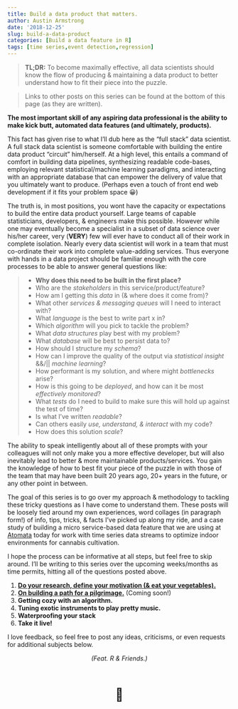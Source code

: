 ```yaml
---
title: Build a data product that matters.
author: Austin Armstrong
date: '2018-12-25'
slug: build-a-data-product
categories: [Build a data feature in R]
tags: [time series,event detection,regression]
---
```

> **TL;DR:** To become maximally effective, all data scientists should know the flow of producing & maintaining a data product to better understand how to fit their piece into the puzzle.  

> Links to other posts on this series can be found at the bottom of this page (as they are written).  

**The most important skill of any aspiring data professional is the ability to make kick butt, automated data features (and ultimately, products).**  

This fact has given rise to what I'll dub here as the "full stack" data scientist. A full stack data scientist is someone comfortable with building the entire data product "circuit" him/herself. At a high level, this entails a command of comfort in building data pipelines, synthesizing readable code-bases, employing relevant statistical/machine learning paradigms, and interacting with an appropriate database that can empower the delivery of value that you ultimately want to produce. (Perhaps even a touch of front end web development if it fits your problem space 😀)

The truth is, in most positions, you wont have the capacity or expectations to build the entire data product yourself. Large teams of capable statisticians, developers, & engineers make this possible. However while one may eventually become a specialist in a subset of data science over his/her career, very (**VERY**) few will ever have to conduct all of their work in complete isolation. Nearly every data scientist will work in a team that must co-ordinate their work into complete value-adding services. Thus everyone with hands in a data project should be familiar enough with the core processes to be able to answer general questions like:  

>- **Why does this need to be built in the first place?**  
 - Who are the *stakeholders* in this service/product/feature?
 - How am I getting this *data* in (& where does it come from)?  
 - What other *services & messaging queues* will I need to interact with?    
 - What *language* is the best to write part x in?  
 - Which *algorithm* will you pick to tackle the problem?  
 - What *data structures* play best with my problem?  
 - What *database* will be best to persist data to?  
 - How should I structure my *schema*?  
 - How can I improve the quality of the output via *statistical insight* &&/|| *machine learning*?  
 - How performant is my solution, and where might *bottlenecks* arise?  
 - How is this going to be *deployed*, and how can it be most *effectively monitored*?  
 - What *tests* do I need to build to make sure this will hold up against the test of time?  
 - Is what I've written *readable*?  
 - Can others easily *use, understand, & interact* with my code?  
 - How does this solution *scale*?  

The ability to speak intelligently about all of these prompts with your colleagues will not only make you a more effective developer, but will also inevitably lead to better & more maintainable products/services. You gain the knowledge of how to best fit your piece of the puzzle in with those of the team that may have been built 20 years ago, 20+ years in the future, or any other point in between.  

The goal of this series is to go over my approach & methodology to tackling these tricky questions as I have come to understand them. These posts will be loosely tied around my own experiences, word collages (in paragraph form!) of info, tips, tricks, & facts I've picked up along my ride, and a case study of building a micro service-based data feature that we are using at [Atomata](https://growatomata.com) today for work with time series data streams to optimize indoor environments for cannabis cultivation.  

I hope the process can be informative at all steps, but feel free to skip around. I'll be writing to this series over the upcoming weeks/months as time permits, hitting all of the questions posted above.  

1. [**Do your research, define your motivation (& eat your vegetables).**](/post/define-your-motivation-do-your-research-eat-your-vegetables/)  
2. [**On building a path for a pilgrimage.**]() (Coming soon!) 
3. **Getting cozy with an algorithm.**  
4. **Tuning exotic instruments to play pretty music.**  
5. **Waterproofing your stack**
6. **Take it live!**  

I love feedback, so feel free to post any ideas, criticisms, or even requests for additional subjects below.

<center>*(Feat. R & Friends.)*</center>  
<center></br><h1>🖖</h1></center>